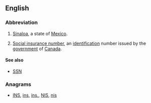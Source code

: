 {{also|Appendix:Variations of "sin"}}
==English==
{{wikipedia|Social insurance number}}

===Abbreviation===
{{rfc-header|Abbreviation}}
{{head|en|abbreviation}}

# [[Sinaloa]], a state of [[Mexico]].
# {{lb|en|Canada}} [[social insurance number|Social insurance number]], an [[identification]] number issued by the [[government]] of [[Canada]].

====See also====
* {{sense|Social Insurance number}} [[SSN]]

===Anagrams===
* [[INS#English|INS]], [[ins#English|ins]], [[ins.#English|ins.]], [[NIS#English|NIS]], [[nis#English|nis]]